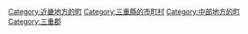 {{Commonscat|Komono, Mie}}
{{Catmore}}

{{DEFAULTSORT:Komono}}
[[Category:近畿地方的町|Category:近畿地方的町]]
[[Category:三重縣的市町村|Category:三重縣的市町村]]
[[Category:中部地方的町|Category:中部地方的町]]
[[Category:三重郡|Category:三重郡]]